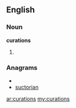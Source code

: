 ==English==

===Noun===
'''curations'''

# {{plural of|curation}}

===Anagrams===
* {{alphagram|acinorstu}}
* [[suctorian#English|suctorian]]

[[ar:curations]]
[[my:curations]]